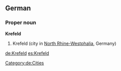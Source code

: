 ==German==
{{wikipedia}}
{{wikipedia|lang=de}}
===Proper noun===
'''Krefeld'''
# Krefeld (city in [[North Rhine-Westphalia]], Germany)
[[Category:de:Cities]]

[[de:Krefeld]]
[[es:Krefeld]]
